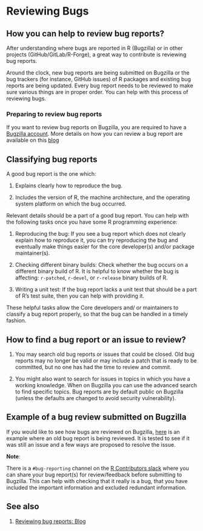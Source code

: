 # Reviewing Bugs {#ReviewBugs}

## How you can help to review bug reports?

After understanding where bugs are reported in R (Bugzilla) or in other projects (GitHub/GitLab/R-Forge), a great way to contribute is reviewing bug reports.

Around the clock, new bug reports are being submitted on Bugzilla or the bug trackers (for instance, GitHub issues) of R packages and existing bug reports are being updated. Every bug report needs to be reviewed to make sure various things are in proper order. You can help with this process of reviewing bugs. 

### Preparing to review bug reports 

If you want to review bug reports on Bugzilla, you are required to have a [Bugzilla account](#bugzilla-account). More details on how you can review a bug report are available on this [blog](https://blog.r-project.org/2019/10/09/r-can-use-your-help-reviewing-bug-reports/index.html)

## Classifying bug reports

A good bug report is the one which:

1. Explains clearly how to reproduce the bug.

2. Includes the version of R, the machine architecture, and the operating system platform on which the bug occurred.

Relevant details should be a part of a good bug report. You can help with the following tasks once you have some R programming experience:

1. Reproducing the bug: If you see a bug report which does not clearly explain how to reproduce it, you can try reproducing the bug and eventually make things easier for the core developer(s) and/or package maintainer(s).

2. Checking different binary builds: Check whether the bug occurs on a different binary build of R. It is helpful to know whether the bug is affecting: `r-patched`, `r-devel`, or `r-release` binary builds of R.

3. Writing a unit test: If the bug report lacks a unit test that should be a part of R's test suite, then you can help with providing it.

These helpful tasks allow the Core developers and/ or maintainers to classify a bug report properly, so that the bug can be handled in a timely fashion.

## How to find a bug report or an issue to review?

1. You may search old bug reports or issues that could be closed. Old bug reports may no longer be valid or may include a patch that is ready to be committed, but no one has had the time to review and commit.

2. You might also want to search for issues in topics in which you have a working knowledge. When on Bugzilla you can use the advanced search to find specific topics. Bug reports are by default public on Bugzilla (unless the defaults are changed to avoid security vulnerability).

## Example of a bug review submitted on Bugzilla

If you would like to see how bugs are reviewed on Bugzilla, [here](https://bugs.r-project.org/bugzilla/show_bug.cgi?id=16542) is an example where an old bug report is being reviewed. It is tested to see if it was still an issue and a few ways are proposed to resolve the issue.

**Note**:

There is a `#bug-reporting` channel on the [R Contributors slack](https://r-contributors.slack.com/) where you can share your bug report(s) for review/feedback before submitting to Bugzilla. This can help with checking that it really is a bug, that you have included the important information and excluded redundant information.

## See also

1. [Reviewing bug reports: Blog](https://blog.r-project.org/2019/10/09/r-can-use-your-help-reviewing-bug-reports/index.html)
